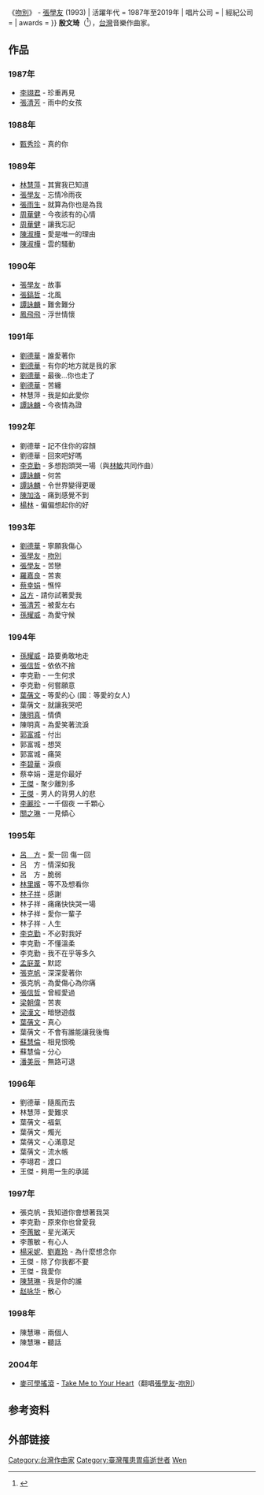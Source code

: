 {{多個問題|
{{lead section|time=2013-06-24T05:54:17+00:00}}
{{trivia|time=2013-06-24T05:54:17+00:00}}
}}
{{藝人
| 姓名 = 殷文琦
| 羅馬拼音 = Yin Wen Qi
| 英文名 = Philip Yin
| 綽號 = 
| 類型 = 作曲家
| 圖片 =
| 圖片尺寸 = 
| 圖片簡介 = 
| 國籍 = {{ROC}}
| 籍貫 = 
| 出生日期 = 1965年
| 出生地點 = {{TWN}}
| 民族 = [[汉族|汉族]]
| 逝世日期 = {{death date and age|2019|10|15|1965|0|0}}
| 逝世地點 = {{TWN}}[[臺北市|臺北市]]
| 死因 = [[胃癌|胃癌]]
| 職業 = [[编曲家|编曲家]]、[[作曲家|作曲家]]、[[音樂製作人|音樂製作人]]
| 音樂類型 = [[華語流行音樂|華語流行音樂]]
| 语言 = [[国语|国语]]
| 教育程度 = 
| 宗教信仰 = 
| 配偶 = 
| 兒女 = 
| 出道作 = 《珍重再見》 - [[李翊君|李翊君]] (1987)
| 出道日期 = 
| 代表作 = 《北風》 - [[張鎬哲|張鎬哲]] (1990) {{-}} 《[[吻別_(歌曲)|吻別]]》 - [[張學友|張學友]] (1993) 
| 活躍年代 = 1987年至2019年
| 唱片公司 = 
| 經紀公司 = 
| awards = {{ubl|第二届（1990年）金曲奖最佳作曲人奖}} {{ubl|第五届（1993年）金曲奖最佳编曲人奖}}
}}
'''殷文琦'''（{{bd|1965年||2019年|10月15日|catIdx=Yin}}<ref>{{Cite web |url=https://news.tvbs.com.tw/entertainment/1223270 |title=《吻別》作曲人胃癌病逝　殷文琦享年54歲 |access-date=2019-10-25 |archive-date=2019-10-26 |archive-url=https://web.archive.org/web/20191026005720/https://news.tvbs.com.tw/entertainment/1223270 |dead-url=no }}</ref>），[[台灣|台灣]]音樂作曲家。

==作品==
===1987年===
{{div col}}
*[[李翊君|李翊君]] - 珍重再見
*[[張清芳|張清芳]] - 雨中的女孩
{{div col end}}

===1988年===
{{div col}}
*[[甄秀珍|甄秀珍]] - 真的你
{{div col end}}

===1989年===
{{div col}}
*[[林慧萍|林慧萍]] - 其實我已知道
*[[張學友|張學友]] - 忘情冷雨夜
*[[張雨生|張雨生]] - 就算為你也是為我
*[[周華健|周華健]] - 今夜該有的心情
*[[周華健|周華健]] - 讓我忘記
*[[陳淑樺|陳淑樺]] - 愛是唯一的理由
*[[陳淑樺|陳淑樺]] - 雲的騷動
{{div col end}}

===1990年===
{{div col}}
*[[張學友|張學友]] - 故事
*[[張鎬哲|張鎬哲]] - 北風
*[[譚詠麟|譚詠麟]] - 難舍難分
*[[鳳飛飛|鳳飛飛]] - 浮世情懷
{{div col end}}

===1991年===
{{div col}}
*[[劉德華|劉德華]] - 誰愛著你
*[[劉德華|劉德華]] - 有你的地方就是我的家
*[[劉德華|劉德華]] - 最後…你也走了
*[[劉德華|劉德華]] - 苦纏
*林慧萍 - 我是如此愛你
*[[譚詠麟|譚詠麟]] - 今夜情為證
{{div col end}}

===1992年===
{{div col}}
*劉德華 - 記不住你的容顏
*劉德華 - 回來吧好嗎
*[[李克勤|李克勤]] - 多想抱頭哭一場（與[[林敏|林敏]]共同作曲）
*[[譚詠麟|譚詠麟]] - 何苦
*[[譚詠麟|譚詠麟]] - 令世界變得更暖
*[[陳加洛|陳加洛]] - 痛到感覺不到
*[[楊林_(歌手)|楊林]] - 偏偏想起你的好
{{div col end}}

===1993年===
{{div col}}
*[[劉德華|劉德華]] - 寧願我傷心
*[[張學友|張學友]] - [[吻別|吻別]]
*[[張學友|張學友]] - 苦戀
*[[羅嘉良|羅嘉良]] - 苦衷
*[[蔡幸娟|蔡幸娟]] - 憔悴
*[[呂方|呂方]] - 請你試著愛我
*[[張清芳|張清芳]] - 被愛左右
*[[孫耀威|孫耀威]] - 為愛守候
{{div col end}}

===1994年===
{{div col}}
*[[孫耀威|孫耀威]] - 路要勇敢地走
*[[張信哲|張信哲]] - 依依不捨
*李克勤 - 一生何求
*李克勤 - 何嘗願意
*[[葉蒨文|葉蒨文]] - 等愛的心 (國：等愛的女人)
*葉蒨文 - 就讓我哭吧
*[[陳明真|陳明真]] - 情債
*陳明真 - 為愛笑著流淚
*[[郭富城|郭富城]] - 付出
*郭富城 - 想哭
*郭富城 - 痛哭
*[[李碧華_(歌手)|李碧華]] - 淚痕
*蔡幸娟 - 還是你最好
*[[王傑_(歌手)|王傑]] - 聚少離別多
*[[王傑_(歌手)|王傑]] - 男人的背男人的悲
*[[李麗珍|李麗珍]] - 一千個夜 一千顆心
*[[關之琳|關之琳]] - 一見傾心
{{div col end}}

===1995年===
{{div col}}
*[[呂方|呂　方]] - 愛一回 傷一回
*呂　方 - 情深如我
*呂　方 - 脆弱
*[[林里嬪|林里嬪]] - 等不及想看你
*[[林子祥|林子祥]] - 感謝
*林子祥 - 痛痛快快哭一場
*林子祥 - 愛你一輩子
*林子祥 - 人生
*[[李克勤|李克勤]] - 不必對我好
*李克勤 - 不懂溫柔
*李克勤 - 我不在乎等多久
*[[孟庭葦|孟庭葦]] - 默認
*[[張克帆|張克帆]] - 深深愛著你
*張克帆 - 為愛傷心為你痛
*[[張信哲|張信哲]] - 曾經愛過
*[[梁朝偉|梁朝偉]] - 苦衷
*[[梁漢文|梁漢文]] - 暗戀遊戲
*[[葉蒨文|葉蒨文]] - 真心
*葉蒨文 - 不會有誰能讓我後悔
*[[蘇慧倫|蘇慧倫]] - 相見恨晚
*蘇慧倫 - 分心
*[[潘美辰|潘美辰]] - 無路可退
{{div col end}}

===1996年===
{{div col}}
*劉德華 - 隨風而去
*林慧萍 - 愛難求
*葉蒨文 - 福氣
*葉蒨文 - 燭光
*葉蒨文 - 心滿意足
*葉蒨文 - 流水帳
*李翊君 - 渡口
*王傑 - 夠用一生的承諾
{{div col end}}

===1997年===
{{div col}}
*張克帆 - 我知道你會想著我哭
*李克勤 - 原來你也曾愛我
*[[李蕙敏|李蕙敏]] - 星光滿天
*李蕙敏 - 有心人
*[[楊采妮|楊采妮]]、[[劉嘉玲|劉嘉玲]] - 為什麼想念你
*王傑 - 除了你我都不要
*王傑 - 我愛你
*[[陳慧琳|陳慧琳]] - 我是你的誰
*[[赵咏华|赵咏华]] - 散心
{{div col end}}

===1998年===
{{div col}}
*陳慧琳 - 兩個人
*陳慧琳 - 聽話
{{div col end}}

===2004年===
{{div col}}
*[[麥可學搖滾|麥可學搖滾]] - [[Take_Me_to_Your_Heart|Take Me to Your Heart]]（翻唱[[張學友|張學友]]-[[吻別|吻別]]）
{{div col end}}

== 参考资料 ==
{{reflist}}

== 外部链接 ==

{{Golden-Melody-Composer}}
{{Golden-Melody-Arranger}}
{{Authority control}}
{{DEFAULTSORT:Yin殷}}
[[Category:台灣作曲家|Category:台灣作曲家]]
[[Category:臺灣罹患胃癌逝世者|Category:臺灣罹患胃癌逝世者]]
[[Category:殷姓|Wen]]
